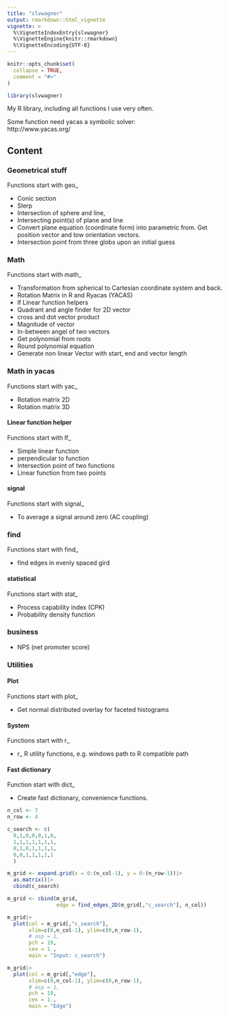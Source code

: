```yaml
---
title: "slvwagner"
output: rmarkdown::html_vignette
vignette: >
  %\VignetteIndexEntry{slvwagner}
  %\VignetteEngine{knitr::rmarkdown}
  %\VignetteEncoding{UTF-8}
---
```


```r
knitr::opts_chunk$set(
  collapse = TRUE,
  comment = "#>"
)
```

```r
library(slvwagner)
```

My R library, including all functions I use very often.

Some function need yacas a symbolic solver: \
http://www.yacas.org/

## Content

### Geometrical stuff 
Functions start with geo_

-   Conic section 
-   Slerp 
-   Intersection of sphere and line, 
-   Intersecting point(s) of plane and line
-   Convert plane equation (coordinate form) into parametric from. Get position vector and tow orientation vectors.  
-   Intersection point from three globs upon an initial guess

### Math 
Functions start with math_

-   Transformation from spherical to Cartesian coordinate system and back. 
-   Rotation Matrix in R and Ryacas (YACAS)
-   lf Linear function helpers 
-   Quadrant and angle finder for 2D vector
-   cross and dot vector product
-   Magnitude of vector 
-   In-between angel of two vectors
-   Get polynomial from roots 
-   Round polynomial equation
-   Generate non linear Vector with start, end and vector length

### Math in yacas 
Functions start with yac_

  -   Rotation matrix 2D
  -   Rotation matrix 3D

#### Linear function helper
Functions start with lf_

-   Simple linear function 
-   perpendicular to function 
-   Intersection point of two functions
-   Linear function from two points

#### signal
Functions start with signal_

-   To average a signal around zero (AC coupling)

### find 
Functions start with find_

-   find edges in evenly spaced gird


#### statistical 
Functions start with stat_

-   Process capability index (CPK)
-   Probability density function

### business
-   NPS (net promoter score)

### Utilities

#### Plot
Functions start with plot_

-    Get normal distributed overlay for faceted histograms

#### System 
Functions start with r_

-   r_ R utility functions, e.g. windows path to R compatible path

#### Fast dictionary
Function start with dict_

-   Create fast dictionary, convenience functions.

```r
n_col <- 7
n_row <- 4

c_search <- c(
  0,1,0,0,0,1,0,
  1,1,1,1,1,1,1,
  0,1,0,1,1,1,1,
  0,0,1,1,1,1,1
  )

m_grid <- expand.grid(x = 0:(n_col-1), y = 0:(n_row-1))|>
  as.matrix()|>
  cbind(c_search)

m_grid <- cbind(m_grid,
                edge = find_edges_2D(m_grid[,"c_search"], n_col))
```


```r
m_grid|>
  plot(col = m_grid[,"c_search"],
       xlim=c(0,n_col-1), ylim=c(0,n_row-1),
       # asp = 1,
       pch = 19,
       cex = 1.,
       main = "Input: c_search")

m_grid|>
  plot(col = m_grid[,"edge"],
       xlim=c(0,n_col-1), ylim=c(0,n_row-1),
       # asp = 1,
       pch = 19,
       cex = 1.,
       main = "Edge")

```

